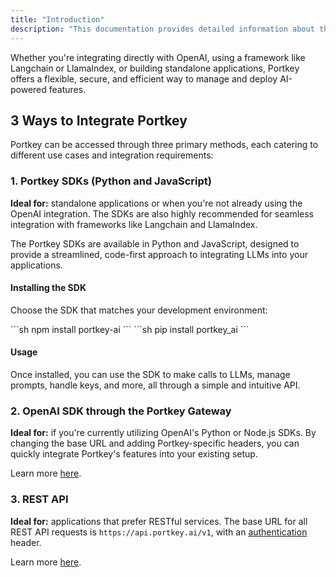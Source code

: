 ```yaml
---
title: "Introduction"
description: "This documentation provides detailed information about the various ways you can access and interact with Portkey - **a robust AI gateway** designed to simplify and enhance your experience with Large Language Models (LLMs) like OpenAI's GPT models. "
---
```


Whether you're integrating directly with OpenAI, using a framework like Langchain or LlamaIndex, or building standalone applications, Portkey offers a flexible, secure, and efficient way to manage and deploy AI-powered features.

## 3 Ways to Integrate Portkey

Portkey can be accessed through three primary methods, each catering to different use cases and integration requirements:

### 1\. Portkey SDKs (Python and JavaScript)

**Ideal for:** standalone applications or when you're not already using the OpenAI integration. The SDKs are also highly recommended for seamless integration with frameworks like Langchain and LlamaIndex.

The Portkey SDKs are available in Python and JavaScript, designed to provide a streamlined, code-first approach to integrating LLMs into your applications.

#### Installing the SDK

Choose the SDK that matches your development environment:

<Tabs>
  <Tab title="NodeJS">
```sh
npm install portkey-ai
```

  </Tab>
  <Tab title="Python">
```sh
pip install portkey_ai
```
  </Tab>
</Tabs>

#### Usage

Once installed, you can use the SDK to make calls to LLMs, manage prompts, handle keys, and more, all through a simple and intuitive API.

### 2\. OpenAI SDK through the Portkey Gateway

**Ideal for:** if you're currently utilizing OpenAI's Python or Node.js SDKs. By changing the base URL and adding Portkey-specific headers, you can quickly integrate Portkey's features into your existing setup.

Learn more [here](/docs/integrations/llms/openai).

### 3\. REST API

**Ideal for:** applications that prefer RESTful services. The base URL for all REST API requests is `https://api.portkey.ai/v1`, with an [authentication](/docs/api-reference/authentication) header.

Learn more [here](/docs/provider-endpoints/chat).
